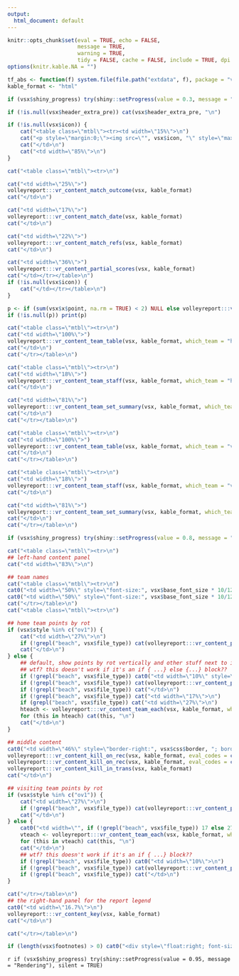 ```yaml
---
output:
  html_document: default
---
```


```r

knitr::opts_chunk$set(eval = TRUE, echo = FALSE, 
                      message = TRUE, 
                      warning = TRUE, 
                      tidy = FALSE, cache = FALSE, include = TRUE, dpi = 72, fig.width = 12, fig.height = 8, fig.align = "center", results = "markup")
options(knitr.kable.NA = "")

tf_abs <- function(f) system.file(file.path("extdata", f), package = "volleyreport")
kable_format <- "html"

```

<style>.main {width: 1100px;}

#main .nav-pills > li > a:hover {
  background-color: #18348E;
}

#main .nav-pills > li.active > a,
#main .nav-pills > li.active > a:hover,
#main .nav-pills > li.active > a:focus {
  background-color: #18348E;
}

h1,h2,h3,h4,h5,h6,legend{ color:#18348E; }

#content{ max-width: 95% }

#content pre { background:#f3f6f6; color:#404040; }
#content pre.sourceCode{ background-color: #FFF; }

#nav-top span.glyphicon { color:#18348E; }
a { color:#18348E; /*#060F6A;*/
}

#main a {
    background-image: linear-gradient(180deg,#18349e,#18349e);
    color:#18348e;
}

#postamble .date {
    color: #211103; /*#f8e5ee;*/
}

#content .highlighted{
    background:#FACB01;
}

#content .row > div {
  border: 1px solid grey;
}

#main .row > div {
  border: 1px solid grey;
}

thead > tr { border: `r vsx$css$border` }

.table { margin-bottom: 8px; }

.wcol { padding-left: 2px; padding-right: 2px; }
.widetable { width: 100%; }

.mtbl { width: 100%; }
.mtbl > tbody > tr { background: #fff; }
.mtbl td, .mtbl th { vertical-align: top; padding: 3px; }
</style>

```r
if (vsx$shiny_progress) try(shiny::setProgress(value = 0.3, message = "Generating header"), silent = TRUE)
```

```r

if (!is.null(vsx$header_extra_pre)) cat(vsx$header_extra_pre, "\n")

if (!is.null(vsx$icon)) {
    cat("<table class=\"mtbl\"><tr><td width=\"15%\">\n")
    cat("<p style=\"margin:0;\"><img src=\"", vsx$icon, "\" style=\"max-width: 90%; max-height: 90%;\" /></p>\n", sep = "")
    cat("</td>\n")
    cat("<td width=\"85%\">\n")
}

cat("<table class=\"mtbl\"><tr>\n")

cat("<td width=\"25%\">")
volleyreport:::vr_content_match_outcome(vsx, kable_format)
cat("</td>\n")

cat("<td width=\"17%\">")
volleyreport:::vr_content_match_date(vsx, kable_format)
cat("</td>\n")

cat("<td width=\"22%\">")
volleyreport:::vr_content_match_refs(vsx, kable_format)
cat("</td>\n")

cat("<td width=\"36%\">")
volleyreport:::vr_content_partial_scores(vsx, kable_format)
cat("</td></tr></table>\n")
if (!is.null(vsx$icon)) {
    cat("</td></tr></table>\n")
}
```

```r
p <- if (sum(vsx$x$point, na.rm = TRUE) < 2) NULL else volleyreport:::vr_content_score_evplot(vsx, font_size = 8)
if (!is.null(p)) print(p)
```

```r
cat("<table class=\"mtbl\"><tr>\n")
cat("<td width=\"100%\">")
volleyreport:::vr_content_team_table(vsx, kable_format, which_team = "home")
cat("</td>\n")
cat("</tr></table>\n")

```

```r
cat("<table class=\"mtbl\"><tr>\n")
cat("<td width=\"18%\">")
volleyreport:::vr_content_team_staff(vsx, kable_format, which_team = "home")
cat("</td>\n")

cat("<td width=\"81%\">")
volleyreport:::vr_content_team_set_summary(vsx, kable_format, which_team = "home")
cat("</td>\n")
cat("</tr></table>\n")

```

```r
cat("<table class=\"mtbl\"><tr>\n")
cat("<td width=\"100%\">")
volleyreport:::vr_content_team_table(vsx, kable_format, which_team = "visiting")
cat("</td>\n")
cat("</tr></table>\n")

```

```r
cat("<table class=\"mtbl\"><tr>\n")
cat("<td width=\"18%\">")
volleyreport:::vr_content_team_staff(vsx, kable_format, which_team = "visiting")
cat("</td>\n")

cat("<td width=\"81%\">")
volleyreport:::vr_content_team_set_summary(vsx, kable_format, which_team = "visiting")
cat("</td>\n")
cat("</tr></table>\n")

```

```r
if (vsx$shiny_progress) try(shiny::setProgress(value = 0.8, message = "Generating footer"), silent = TRUE)
```

```r
cat("<table class=\"mtbl\"><tr>\n")
## left-hand content panel
cat("<td width=\"83%\">\n")
```

```r
## team names
cat("<table class=\"mtbl\"><tr>\n")
cat0("<td width=\"50%\" style=\"font-size:", vsx$base_font_size * 10/12, "px; font-weight:bold; text-align:center; border-left:", vsx$css$border, "; border-top:", vsx$css$border, ";\">", vsx$meta$teams$team[1], "</td>\n")
cat0("<td width=\"50%\" style=\"font-size:", vsx$base_font_size * 10/12, "px; font-weight:bold; text-align:center; border-left:", vsx$css$border, "; border-top:", vsx$css$border, "; border-right:", vsx$css$border, ";\">", vsx$meta$teams$team[2], "</td>\n")
cat("</tr></table>\n")
cat("<table class=\"mtbl\"><tr>\n")
```

```r
## home team points by rot
if (vsx$style %in% c("ov1")) {
    cat("<td width=\"27%\">\n")
    if (!grepl("beach", vsx$file_type)) cat(volleyreport:::vr_content_points_by_rot(vsx, kable_format, which_team = "home"))
    cat("</td>\n")
} else {
    ## default, show points by rot vertically and other stuff next to it
    ## wtf? this doesn't work if it's an if { ...} else {...} block??
    if (!grepl("beach", vsx$file_type)) cat0("<td width=\"10%\" style=\"border-right:", vsx$css$border, ";\">\n")
    if (!grepl("beach", vsx$file_type)) cat(volleyreport:::vr_content_points_by_rot(vsx, kable_format, which_team = "home"))
    if (!grepl("beach", vsx$file_type)) cat("</td>\n")
    if (!grepl("beach", vsx$file_type)) cat("<td width=\"17%\">\n")
    if (grepl("beach", vsx$file_type)) cat("<td width=\"27%\">\n")
    hteach <- volleyreport:::vr_content_team_each(vsx, kable_format, which_team = "home")
    for (this in hteach) cat(this, "\n")
    cat("</td>\n")
}
```

```r
## middle content
cat0("<td width=\"46%\" style=\"border-right:", vsx$css$border, "; border-left:", vsx$css$border, ";\">\n")
volleyreport:::vr_content_kill_on_rec(vsx, kable_format, eval_codes = c("#", "+", "#+"), hdr = "1st Attack AFTER POSITIVE RECEPTION (+#)")
volleyreport:::vr_content_kill_on_rec(vsx, kable_format, eval_codes = c("-", "!", "-/"), hdr = "1st Attack AFTER NEGATIVE RECEPTION (-!)")
volleyreport:::vr_content_kill_in_trans(vsx, kable_format)
cat("</td>\n")
```

```r
## visiting team points by rot
if (vsx$style %in% c("ov1")) {
    cat("<td width=\"27%\">\n")
    if (!grepl("beach", vsx$file_type)) cat(volleyreport:::vr_content_points_by_rot(vsx, kable_format, which_team = "visiting"))
    cat("</td>\n")
} else {
    cat0("<td width=\"", if (!grepl("beach", vsx$file_type)) 17 else 27, "%\" style=\"border-right:", vsx$css$border, ";\">\n")
    vteach <- volleyreport:::vr_content_team_each(vsx, kable_format, which_team = "visiting")
    for (this in vteach) cat(this, "\n")
    cat("</td>\n")
    ## wtf? this doesn't work if it's an if { ...} block??
    if (!grepl("beach", vsx$file_type)) cat0("<td width=\"10%\">\n")
    if (!grepl("beach", vsx$file_type)) cat(volleyreport:::vr_content_points_by_rot(vsx, kable_format, which_team = "visiting"))
    if (!grepl("beach", vsx$file_type)) cat("</td>\n")
}
```

```r
cat("</tr></table>\n")
## the right-hand panel for the report legend
cat0("<td width=\"16.7%\">\n")
volleyreport:::vr_content_key(vsx, kable_format)
cat("</td>\n")

cat("</tr></table>\n")
```

```r
if (length(vsx$footnotes) > 0) cat0("<div style=\"float:right; font-size:", vsx$base_font_size * 8/12, "px;\">", paste(footnotes, collapse = " "), "</p>")
```

`r if (vsx$shiny_progress) try(shiny::setProgress(value = 0.95, message = "Rendering"), silent = TRUE)`

